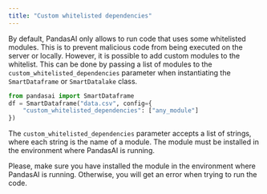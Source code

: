 ```yaml
---
title: "Custom whitelisted dependencies"
---
```


By default, PandasAI only allows to run code that uses some whitelisted modules. This is to prevent malicious code from being executed on the server or locally. However, it is possible to add custom modules to the whitelist. This can be done by passing a list of modules to the `custom_whitelisted_dependencies` parameter when instantiating the `SmartDataframe` or `SmartDatalake` class.

```python
from pandasai import SmartDataframe
df = SmartDataframe("data.csv", config={
    "custom_whitelisted_dependencies": ["any_module"]
})
```

The `custom_whitelisted_dependencies` parameter accepts a list of strings, where each string is the name of a module. The module must be installed in the environment where PandasAI is running.

Please, make sure you have installed the module in the environment where PandasAI is running. Otherwise, you will get an error when trying to run the code.
